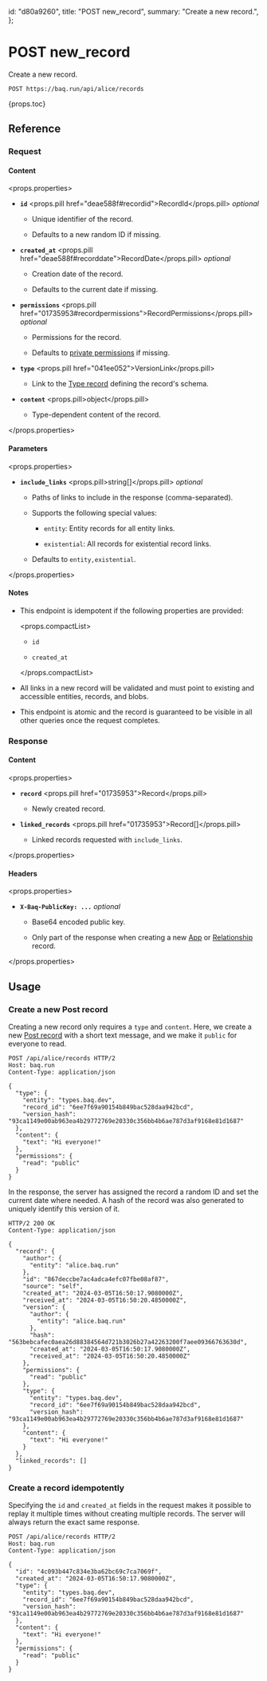   id: "d80a9260",
  title: "POST new_record",
  summary: "Create a new record.",
};

# POST new_record

Create a new record.

```httpcli
POST https://baq.run/api/alice/records
```

{props.toc}

## Reference

### Request

#### Content

<props.properties>

- **`id`** <props.pill href="deae588f#recordid">RecordId</props.pill> _optional_

  - Unique identifier of the record.

  - Defaults to a new random ID if missing.

- **`created_at`** <props.pill href="deae588f#recorddate">RecordDate</props.pill> _optional_

  - Creation date of the record.

  - Defaults to the current date if missing.

- **`permissions`** <props.pill href="01735953#recordpermissions">RecordPermissions</props.pill> _optional_

  - Permissions for the record.

  - Defaults to [private permissions](/todo) if missing.

- **`type`** <props.pill href="041ee052">VersionLink</props.pill>

  - Link to the [Type record](27a5d157) defining the record's schema.

- **`content`** <props.pill>object</props.pill>

  - Type-dependent content of the record.

</props.properties>

#### Parameters

<props.properties>

- **`include_links`** <props.pill>string[]</props.pill> _optional_

  - Paths of links to include in the response (comma-separated).

  - Supports the following special values:

    - `entity`: Entity records for all entity links.

    - `existential`: All records for existential record links.

  - Defaults to `entity,existential`.

</props.properties>

#### Notes

- This endpoint is idempotent if the following properties are provided:

  <props.compactList>

  - `id`

  - `created_at`

  </props.compactList>

- All links in a new record will be validated and must point to existing and accessible entities, records, and blobs.

- This endpoint is atomic and the record is guaranteed to be visible in all other queries once the request completes.

### Response

#### Content

<props.properties>

- **`record`** <props.pill href="01735953">Record</props.pill>

  - Newly created record.

- **`linked_records`** <props.pill href="01735953">Record[]</props.pill>

  - Linked records requested with `include_links`.

</props.properties>

#### Headers

<props.properties>

- **`X-Baq-PublicKey: ...`** _optional_

  - Base64 encoded public key.

  - Only part of the response when creating a new [App](02acb69c) or [Relationship](d15903e4) record.

</props.properties>

## Usage

### Create a new Post record

Creating a new record only requires a `type` and `content`. Here, we create a new [Post record](/todo) with a short text message, and we make it `public` for everyone to read.

```http
POST /api/alice/records HTTP/2
Host: baq.run
Content-Type: application/json

{
  "type": {
    "entity": "types.baq.dev",
    "record_id": "6ee7f69a90154b849bac528daa942bcd",
    "version_hash": "93ca1149e00ab963ea4b29772769e20330c356bb4b6ae787d3af9168e81d1687"
  },
  "content": {
    "text": "Hi everyone!"
  },
  "permissions": {
    "read": "public"
  }
}
```

In the response, the server has assigned the record a random ID and set the current date where needed. A hash of the record was also generated to uniquely identify this version of it.

```http
HTTP/2 200 OK
Content-Type: application/json

{
  "record": {
    "author": {
      "entity": "alice.baq.run"
    },
    "id": "867deccbe7ac4adca4efc07fbe08af87",
    "source": "self",
    "created_at": "2024-03-05T16:50:17.9080000Z",
    "received_at": "2024-03-05T16:50:20.4850000Z",
    "version": {
      "author": {
        "entity": "alice.baq.run"
      },
      "hash": "563bebcafec0aea26d88384564d721b3026b27a42263200f7aee09366763630d",
      "created_at": "2024-03-05T16:50:17.9080000Z",
      "received_at": "2024-03-05T16:50:20.4850000Z"
    },
    "permissions": {
      "read": "public"
    },
    "type": {
      "entity": "types.baq.dev",
      "record_id": "6ee7f69a90154b849bac528daa942bcd",
      "version_hash": "93ca1149e00ab963ea4b29772769e20330c356bb4b6ae787d3af9168e81d1687"
    },
    "content": {
      "text": "Hi everyone!"
    }
  },
  "linked_records": []
}
```

### Create a record idempotently

Specifying the `id` and `created_at` fields in the request makes it possible to replay it multiple times without creating multiple records. The server will always return the exact same response.

```http
POST /api/alice/records HTTP/2
Host: baq.run
Content-Type: application/json

{
  "id": "4c093b447c834e3ba62bc69c7ca7069f",
  "created_at": "2024-03-05T16:50:17.9080000Z",
  "type": {
    "entity": "types.baq.dev",
    "record_id": "6ee7f69a90154b849bac528daa942bcd",
    "version_hash": "93ca1149e00ab963ea4b29772769e20330c356bb4b6ae787d3af9168e81d1687"
  },
  "content": {
    "text": "Hi everyone!"
  },
  "permissions": {
    "read": "public"
  }
}
```
